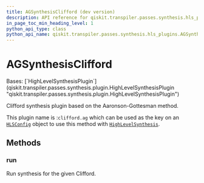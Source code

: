 ```yaml
---
title: AGSynthesisClifford (dev version)
description: API reference for qiskit.transpiler.passes.synthesis.hls_plugins.AGSynthesisClifford in the dev version of qiskit
in_page_toc_min_heading_level: 1
python_api_type: class
python_api_name: qiskit.transpiler.passes.synthesis.hls_plugins.AGSynthesisClifford
---
```


# AGSynthesisClifford

<Class id="qiskit.transpiler.passes.synthesis.hls_plugins.AGSynthesisClifford" isDedicatedPage={true} github="https://github.com/Qiskit/qiskit/tree/stable/1.3/qiskit/transpiler/passes/synthesis/hls_plugins.py#L475-L485" signature="qiskit.transpiler.passes.synthesis.hls_plugins.AGSynthesisClifford" modifiers="class">
  Bases: [`HighLevelSynthesisPlugin`](qiskit.transpiler.passes.synthesis.plugin.HighLevelSynthesisPlugin "qiskit.transpiler.passes.synthesis.plugin.HighLevelSynthesisPlugin")

  Clifford synthesis plugin based on the Aaronson-Gottesman method.

  This plugin name is :`clifford.ag` which can be used as the key on an [`HLSConfig`](qiskit.transpiler.passes.HLSConfig "qiskit.transpiler.passes.HLSConfig") object to use this method with [`HighLevelSynthesis`](qiskit.transpiler.passes.HighLevelSynthesis "qiskit.transpiler.passes.HighLevelSynthesis").

  ## Methods

  ### run

  <Function id="qiskit.transpiler.passes.synthesis.hls_plugins.AGSynthesisClifford.run" github="https://github.com/Qiskit/qiskit/tree/stable/1.3/qiskit/transpiler/passes/synthesis/hls_plugins.py#L482-L485" signature="run(high_level_object, coupling_map=None, target=None, qubits=None, **options)">
    Run synthesis for the given Clifford.
  </Function>
</Class>

